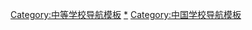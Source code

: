 [[Category:中等学校导航模板|Category:中等学校导航模板]]
[[Category:中国中等学校|*]]
[[Category:中国学校导航模板|Category:中国学校导航模板]]